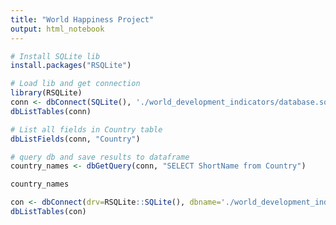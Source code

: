 ```yaml
---
title: "World Happiness Project"
output: html_notebook
---
```



```r
# Install SQLite lib
install.packages("RSQLite")
```

```r
# Load lib and get connection
library(RSQLite)
conn <- dbConnect(SQLite(), './world_development_indicators/database.sqlite')
dbListTables(conn)
```
```r
# List all fields in Country table
dbListFields(conn, "Country")
```


```r
# query db and save results to dataframe
country_names <- dbGetQuery(conn, "SELECT ShortName from Country")

country_names
```


```r

con <- dbConnect(drv=RSQLite::SQLite(), dbname='./world_development_indicators/database.sqlite')
dbListTables(con)
```



